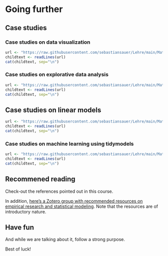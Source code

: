 # Going further


## Case studies



### Case studies on data visualization


```r
url <- "https://raw.githubusercontent.com/sebastiansauer/Lehre/main/Material/yacsdas-vis.md"
childtext <- readLines(url)
cat(childtext, sep="\n")
```








### Case studies on explorative data analysis


```r
url <- "https://raw.githubusercontent.com/sebastiansauer/Lehre/main/Material/yacsdas-EDA.md"
childtext <- readLines(url)
cat(childtext, sep="\n")
```








## Case studies on linear models




```r
url <- "https://raw.githubusercontent.com/sebastiansauer/Lehre/main/Material/yacsdas-lm.md"
childtext <- readLines(url)
cat(childtext, sep="\n")
```



### Case studies on machine learning using tidymodels



```r
url <- "https://raw.githubusercontent.com/sebastiansauer/Lehre/main/Material/yacsdas-tidymodels.md"
childtext <- readLines(url)
cat(childtext, sep="\n")
```




## Recommened reading



Check-out the references pointed out in this course.

In addition, [here's a Zotero group with recommended resources on empirical research and statistical modeling](https://www.zotero.org/groups/4583286/intro-stats/library).
Note that the resources are of introductory nature.



## Have fun

And while we are talking about it, follow a strong purpose.

Best of luck!





